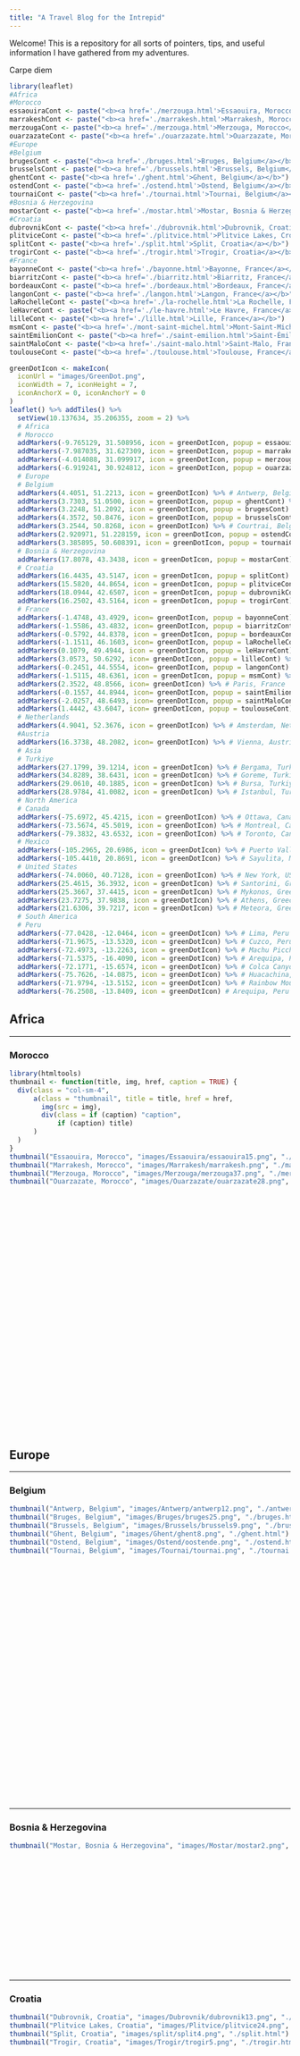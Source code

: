 ```yaml
---
title: "A Travel Blog for the Intrepid"
---
```


Welcome! This is a repository for all sorts of pointers, tips, and useful information I have gathered from my adventures. 

Carpe diem

```r
library(leaflet)
#Africa
#Morocco
essaouiraCont <- paste("<b><a href='./merzouga.html'>Essaouira, Morocco</a></b>")
marrakeshCont <- paste("<b><a href='./marrakesh.html'>Marrakesh, Morocco</a></b>")
merzougaCont <- paste("<b><a href='./merzouga.html'>Merzouga, Morocco</a></b>")
ouarzazateCont <- paste("<b><a href='./ouarzazate.html'>Ouarzazate, Morocco</a></b>")
#Europe
#Belgium
brugesCont <- paste("<b><a href='./bruges.html'>Bruges, Belgium</a></b>")
brusselsCont <- paste("<b><a href='./brussels.html'>Brussels, Belgium</a></b>")
ghentCont <- paste("<b><a href='./ghent.html'>Ghent, Belgium</a></b>")
ostendCont <- paste("<b><a href='./ostend.html'>Ostend, Belgium</a></b>")
tournaiCont <- paste("<b><a href='./tournai.html'>Tournai, Belgium</a></b>")
#Bosnia & Herzegovina 
mostarCont <- paste("<b><a href='./mostar.html'>Mostar, Bosnia & Herzegovina</a></b>")
#Croatia
dubrovnikCont <- paste("<b><a href='./dubrovnik.html'>Dubrovnik, Croatia</a></b>")
plitviceCont <- paste("<b><a href='./plitvice.html'>Plitvice Lakes, Croatia</a></b>")
splitCont <- paste("<b><a href='./split.html'>Split, Croatia</a></b>")
trogirCont <- paste("<b><a href='./trogir.html'>Trogir, Croatia</a></b>")
#France
bayonneCont <- paste("<b><a href='./bayonne.html'>Bayonne, France</a></b>")
biarritzCont <- paste("<b><a href='./biarritz.html'>Biarritz, France</a></b>")
bordeauxCont <- paste("<b><a href='./bordeaux.html'>Bordeaux, France</a></b>")
langonCont <- paste("<b><a href='./langon.html'>Langon, France</a></b>")
laRochelleCont <- paste("<b><a href='./la-rochelle.html'>La Rochelle, France</a></b>")
leHavreCont <- paste("<b><a href='./le-havre.html'>Le Havre, France</a></b>")
lilleCont <- paste("<b><a href='./lille.html'>Lille, France</a></b>")
msmCont <- paste("<b><a href='./mont-saint-michel.html'>Mont-Saint-Michel, France</a></b>")
saintEmilionCont <- paste("<b><a href='./saint-emilion.html'>Saint-Émilion, France</a></b>")
saintMaloCont <- paste("<b><a href='./saint-malo.html'>Saint-Malo, France</a></b>")
toulouseCont <- paste("<b><a href='./toulouse.html'>Toulouse, France</a></b>")

greenDotIcon <- makeIcon(
  iconUrl = "images/GreenDot.png",
  iconWidth = 7, iconHeight = 7,
  iconAnchorX = 0, iconAnchorY = 0
)
leaflet() %>% addTiles() %>%
  setView(10.137634, 35.206355, zoom = 2) %>%
  # Africa
  # Morocco
  addMarkers(-9.765129, 31.508956, icon = greenDotIcon, popup = essaouiraCont) %>% # Essaouira, Morocco
  addMarkers(-7.987035, 31.627309, icon = greenDotIcon, popup = marrakeshCont) %>% # Marrakesh, Morocco
  addMarkers(-4.014088, 31.099917, icon = greenDotIcon, popup = merzougaCont) %>% # Merzouga, Morocco
  addMarkers(-6.919241, 30.924812, icon = greenDotIcon, popup = ouarzazateCont) %>% # Ouarzazate, Morocco
  # Europe
  # Belgium
  addMarkers(4.4051, 51.2213, icon = greenDotIcon) %>% # Antwerp, Belgium
  addMarkers(3.7303, 51.0500, icon = greenDotIcon, popup = ghentCont) %>% # Ghent, Belgium
  addMarkers(3.2248, 51.2092, icon = greenDotIcon, popup = brugesCont) %>% # Bruges, Belgium
  addMarkers(4.3572, 50.8476, icon = greenDotIcon, popup = brusselsCont) %>% # Brussels, Belgium 
  addMarkers(3.2544, 50.8268, icon = greenDotIcon) %>% # Courtrai, Belgium
  addMarkers(2.920971, 51.228159, icon = greenDotIcon, popup = ostendCont) %>% # Ostend, Belgium
  addMarkers(3.385895, 50.608391, icon = greenDotIcon, popup = tournaiCont) %>% # Tournai, Belgium
  # Bosnia & Herzegovina
  addMarkers(17.8078, 43.3438, icon = greenDotIcon, popup = mostarCont) %>% # Mostar, Bosnia & Herzegovina
  # Croatia
  addMarkers(16.4435, 43.5147, icon = greenDotIcon, popup = splitCont) %>% # Split, Croatia
  addMarkers(15.5820, 44.8654, icon = greenDotIcon, popup = plitviceCont) %>% # Plitvice Lakes NP, Croatia
  addMarkers(18.0944, 42.6507, icon = greenDotIcon, popup = dubrovnikCont) %>% # Dubrovnik, Croatia
  addMarkers(16.2502, 43.5164, icon = greenDotIcon, popup = trogirCont) %>% # Trogir, Croatia
  # France
  addMarkers(-1.4748, 43.4929, icon= greenDotIcon, popup = bayonneCont) %>% # Bayonne, France
  addMarkers(-1.5586, 43.4832, icon= greenDotIcon, popup = biarritzCont) %>% # Biarritz, France
  addMarkers(-0.5792, 44.8378, icon = greenDotIcon, popup = bordeauxCont) %>% # Bordeaux, France
  addMarkers(-1.1511, 46.1603, icon= greenDotIcon, popup = laRochelleCont) %>% # La Rochelle, France
  addMarkers(0.1079, 49.4944, icon = greenDotIcon, popup = leHavreCont) %>% # Le Havre, France
  addMarkers(3.0573, 50.6292, icon= greenDotIcon, popup = lilleCont) %>% # Lille, France
  addMarkers(-0.2451, 44.5554, icon= greenDotIcon, popup = langonCont) %>% # Langon, France
  addMarkers(-1.5115, 48.6361, icon = greenDotIcon, popup = msmCont) %>% # Mont-Saint-Michel, France
  addMarkers(2.3522, 48.8566, icon= greenDotIcon) %>% # Paris, France
  addMarkers(-0.1557, 44.8944, icon= greenDotIcon, popup = saintEmilionCont) %>% # Saint-Émilion, France
  addMarkers(-2.0257, 48.6493, icon= greenDotIcon, popup = saintMaloCont) %>% # Saint-Malo, France
  addMarkers(1.4442, 43.6047, icon= greenDotIcon, popup = toulouseCont) %>% # Toulouse, France
  # Netherlands
  addMarkers(4.9041, 52.3676, icon = greenDotIcon) %>% # Amsterdam, Netherlands
  #Austria
  addMarkers(16.3738, 48.2082, icon= greenDotIcon) %>% # Vienna, Austria
  # Asia
  # Turkiye
  addMarkers(27.1799, 39.1214, icon = greenDotIcon) %>% # Bergama, Turkiye
  addMarkers(34.8289, 38.6431, icon = greenDotIcon) %>% # Goreme, Turkiye
  addMarkers(29.0610, 40.1885, icon = greenDotIcon) %>% # Bursa, Turkiye
  addMarkers(28.9784, 41.0082, icon = greenDotIcon) %>% # Istanbul, Turkiye
  # North America
  # Canada
  addMarkers(-75.6972, 45.4215, icon = greenDotIcon) %>% # Ottawa, Canada
  addMarkers(-73.5674, 45.5019, icon = greenDotIcon) %>% # Montreal, Canada
  addMarkers(-79.3832, 43.6532, icon = greenDotIcon) %>% # Toronto, Canada
  # Mexico
  addMarkers(-105.2965, 20.6986, icon = greenDotIcon) %>% # Puerto Vallarta, Mexico
  addMarkers(-105.4410, 20.8691, icon = greenDotIcon) %>% # Sayulita, Mexico
  # United States
  addMarkers(-74.0060, 40.7128, icon = greenDotIcon) %>% # New York, USA
  addMarkers(25.4615, 36.3932, icon = greenDotIcon) %>% # Santorini, Greece
  addMarkers(25.3667, 37.4415, icon = greenDotIcon) %>% # Mykonos, Greece
  addMarkers(23.7275, 37.9838, icon = greenDotIcon) %>% # Athens, Greece
  addMarkers(21.6306, 39.7217, icon = greenDotIcon) %>% # Meteora, Greece
  # South America
  # Peru
  addMarkers(-77.0428, -12.0464, icon = greenDotIcon) %>% # Lima, Peru
  addMarkers(-71.9675, -13.5320, icon = greenDotIcon) %>% # Cuzco, Peru
  addMarkers(-72.4973, -13.2263, icon = greenDotIcon) %>% # Machu Picchu, Peru
  addMarkers(-71.5375, -16.4090, icon = greenDotIcon) %>% # Arequipa, Peru
  addMarkers(-72.1771, -15.6574, icon = greenDotIcon) %>% # Colca Canyon, Peru
  addMarkers(-75.7626, -14.0875, icon = greenDotIcon) %>% # Huacachina, Peru
  addMarkers(-71.9794, -13.5152, icon = greenDotIcon) %>% # Rainbow Mountain, Peru
  addMarkers(-76.2508, -13.8409, icon = greenDotIcon) # Arequipa, Peru
```


<h2>Africa</h2>
<hr class="rounded">
<h3>Morocco</h3>
```r
library(htmltools)
thumbnail <- function(title, img, href, caption = TRUE) {
  div(class = "col-sm-4",
      a(class = "thumbnail", title = title, href = href,
        img(src = img),
        div(class = if (caption) "caption",
            if (caption) title)
      )
  )
}
thumbnail("Essaouira, Morocco", "images/Essaouira/essaouira15.png", "./essaouira.html")
thumbnail("Marrakesh, Morocco", "images/Marrakesh/marrakesh.png", "./marrakesh.html")
thumbnail("Merzouga, Morocco", "images/Merzouga/merzouga37.png", "./merzouga.html")
thumbnail("Ouarzazate, Morocco", "images/Ouarzazate/ouarzazate28.png", "./ouarzazate.html")
``` 
<br />
<br />
<br />
<br />
<br />
<br />
<br />
<br />
<br />
<br />
<br />
<br />
<br />
<br />
<br />
<br />
<br />
<br />
<br />
<br />
<br />
<br />
<br />
<br />
<br />
<h2>Europe</h2>
<hr class="rounded">
<h3>Belgium</h3>
```r
thumbnail("Antwerp, Belgium", "images/Antwerp/antwerp12.png", "./antwerp.html")
thumbnail("Bruges, Belgium", "images/Bruges/bruges25.png", "./bruges.html")
thumbnail("Brussels, Belgium", "images/Brussels/brussels9.png", "./brussels.html")
thumbnail("Ghent, Belgium", "images/Ghent/ghent8.png", "./ghent.html")
thumbnail("Ostend, Belgium", "images/Ostend/oostende.png", "./ostend.html")
thumbnail("Tournai, Belgium", "images/Tournai/tournai.png", "./tournai.html")
```
<br />
<br />
<br />
<br />
<br />
<br />
<br />
<br />
<br />
<br />
<br />
<br />
<br />
<br />
<br />
<br />
<br />
<br />
<br />
<br />
<br />
<br />
<br />
<br />
<br />
<hr class="rounded">
<h3>Bosnia & Herzegovina</h3>
```r
thumbnail("Mostar, Bosnia & Herzegovina", "images/Mostar/mostar2.png", "./mostar.html")
```
<br />
<br />
<br />
<br />
<br />
<br />
<br />
<br />
<br />
<br />
<br />
<br />
<hr class="dotted">
<h3>Croatia</h3>
```r
thumbnail("Dubrovnik, Croatia", "images/Dubrovnik/dubrovnik13.png", "./dubrovnik.html")
thumbnail("Plitvice Lakes, Croatia", "images/Plitvice/plitvice24.png", "./plitvice.html")
thumbnail("Split, Croatia", "images/split/split4.png", "./split.html")
thumbnail("Trogir, Croatia", "images/Trogir/trogir5.png", "./trogir.html")
```
<br />
<br />
<br />
<br />
<br />
<br />
<br />
<br />
<br />
<br />
<br />
<br />
<br />
<br />
<br />
<br />
<br />
<br />
<br />
<br />
<br />
<br />
<br />
<br />
<br />
<hr class="dotted">
<h3>France</h3>
```r
thumbnail("Bayonne, France", "images/Bayonne/bayonne1.png", "./bayonne.html")
thumbnail("Biarritz, France", "images/Biarritz/biarritz7.png", "./biarritz.html")
thumbnail("Bordeaux, France", "images/Bordeaux/bordeaux2.png", "./bordeaux.html")
thumbnail("Langon, France", "images/Langon/langon8.png", "./langon.html")
thumbnail("La Rochelle, France", "images/LaRochelle/larochelle6.png", "./la-rochelle.html")
thumbnail("Le Havre, France", "images/LeHavre/lehavre2.png", "./le-havre.html")
thumbnail("Lille, France", "images/Lille/lille7.png", "./lille.html") 
thumbnail("Mont-Saint-Michel, France", "images/MontSaintMichel/msm1.png", "./mont-saint-michel.html")
thumbnail("Saint-Émilion, France", "images/SaintEmilion/saintemilion17.png", "./saint-emilion.html")
thumbnail("Saint-Malo, France", "images/SaintMalo/saintmalo49.png", "./saint-malo.html")
thumbnail("Toulouse, France", "images/Toulouse/toulouse19.png", "./toulouse.html")
```
<br />
<br />
<br />
<br />
<br />
<br />
<br />
<br />
<br />
<br />
<br />
<br />
<br />
<br />
<br />
<br />
<br />
<br />
<br />
<br />
<br />
<br />
<br />
<br />
<br />
<br />
<br />
<br />
<br />
<br />
<br />
<br />
<br />
<br />
<br />
<br />
<br />
<br />
<br />
<br />
<br />
<br />
<br />
<br />
<br />
<br />
<br />
<br />
<br />
<br />